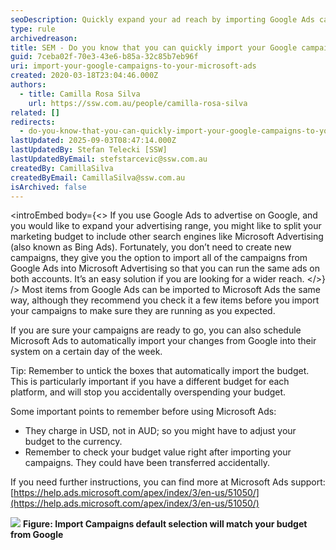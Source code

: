 ```yaml
---
seoDescription: Quickly expand your ad reach by importing Google Ads campaigns to Microsoft Advertising and get started with a seamless transition.
type: rule
archivedreason:
title: SEM - Do you know that you can quickly import your Google campaigns to your Microsoft Ads?
guid: 7ceba02f-70e3-43e6-b85a-32c85b7eb96f
uri: import-your-google-campaigns-to-your-microsoft-ads
created: 2020-03-18T23:04:46.000Z
authors:
  - title: Camilla Rosa Silva
    url: https://ssw.com.au/people/camilla-rosa-silva
related: []
redirects:
  - do-you-know-that-you-can-quickly-import-your-google-campaigns-to-your-microsoft-ads
lastUpdated: 2025-09-03T08:47:14.000Z
lastUpdatedBy: Stefan Telecki [SSW]
lastUpdatedByEmail: stefstarcevic@ssw.com.au
createdBy: CamillaSilva
createdByEmail: CamillaSilva@ssw.com.au
isArchived: false
---
```


<introEmbed
  body={<>
If you use Google Ads to advertise on Google, and you would like to expand your advertising range, you might like to split your marketing budget to include other search engines like Microsoft Advertising (also known as Bing Ads). Fortunately, you don’t need to create new campaigns, they give you the option to import all of the campaigns from Google Ads into Microsoft Advertising so that you can run the same ads on both accounts. It’s an easy solution if you are looking for a wider reach.
  </>}
/>
Most items from Google Ads can be imported to Microsoft Ads the same way, although they recommend you check it a few items before you import your campaigns to make sure they are running as you expected.

If you are sure your campaigns are ready to go, you can also schedule Microsoft Ads to automatically import your changes from Google into their system on a certain day of the week.

Tip: Remember to untick the boxes that automatically import the budget. This is particularly important if you have a different budget for each platform, and will stop you accidentally overspending your budget.

Some important points to remember before using Microsoft Ads:

* They charge in USD, not in AUD; so you might have to adjust your budget to the currency.
* Remember to check your budget value right after importing your campaigns. They could have been transferred accidentally.

If you need further instructions, you can find more at Microsoft Ads support: [https://help.ads.microsoft.com/apex/index/3/en-us/51050/](https://help.ads.microsoft.com/apex/index/3/en-us/51050/)

![](/uploads/rules/import-your-google-campaigns-to-your-microsoft-ads/Msads.png)
**Figure: Import Campaigns default selection will match your budget from Google**

